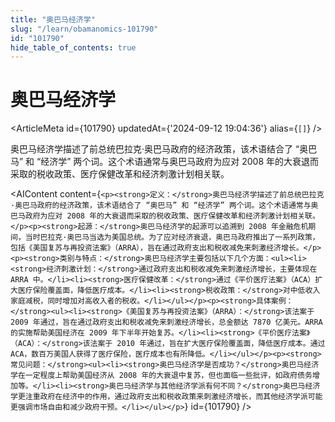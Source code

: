 ```yaml
---
title: "奥巴马经济学"
slug: "/learn/obamanomics-101790"
id: "101790"
hide_table_of_contents: true
---
```



# 奥巴马经济学

<ArticleMeta id={101790} updatedAt={'2024-09-12 19:04:36'} alias={`[]`} />
<div className='border-solid border-b border-t-0 my-4 border-[var(--ifm-color-gray-300)]' />

奥巴马经济学描述了前总统巴拉克·奥巴马政府的经济政策，该术语结合了 “奥巴马” 和 “经济学” 两个词。这个术语通常与奥巴马政府为应对 2008 年的大衰退而采取的税收政策、医疗保健改革和经济刺激计划相关联。

<AIContent content={`<p><strong>定义：</strong>奥巴马经济学描述了前总统巴拉克·奥巴马政府的经济政策，该术语结合了 “奥巴马” 和 “经济学” 两个词。这个术语通常与奥巴马政府为应对 2008 年的大衰退而采取的税收政策、医疗保健改革和经济刺激计划相关联。</p><p><strong>起源：</strong>奥巴马经济学的起源可以追溯到 2008 年金融危机期间，当时巴拉克·奥巴马当选为美国总统。为了应对经济衰退，奥巴马政府推出了一系列政策，包括《美国复苏与再投资法案》（ARRA），旨在通过政府支出和税收减免来刺激经济增长。</p><p><strong>类别与特点：</strong>奥巴马经济学主要包括以下几个方面：<ul><li><strong>经济刺激计划：</strong>通过政府支出和税收减免来刺激经济增长，主要体现在 ARRA 中。</li><li><strong>医疗保健改革：</strong>通过《平价医疗法案》（ACA）扩大医疗保险覆盖面，降低医疗成本。</li><li><strong>税收政策：</strong>对中低收入家庭减税，同时增加对高收入者的税收。</li></ul></p><p><strong>具体案例：</strong><ul><li><strong>《美国复苏与再投资法案》（ARRA）：</strong>该法案于 2009 年通过，旨在通过政府支出和税收减免来刺激经济增长，总金额达 7870 亿美元。ARRA 的实施帮助美国经济在 2009 年下半年开始复苏。</li><li><strong>《平价医疗法案》（ACA）：</strong>该法案于 2010 年通过，旨在扩大医疗保险覆盖面，降低医疗成本。通过 ACA，数百万美国人获得了医疗保险，医疗成本也有所降低。</li></ul></p><p><strong>常见问题：</strong><ul><li><strong>奥巴马经济学是否成功？</strong>奥巴马经济学在一定程度上帮助美国经济从 2008 年的大衰退中复苏，但也面临一些批评，如政府债务增加等。</li><li><strong>奥巴马经济学与其他经济学派有何不同？</strong>奥巴马经济学更注重政府在经济中的作用，通过政府支出和税收政策来刺激经济增长，而其他经济学派可能更强调市场自由和减少政府干预。</li></ul></p>`} id={101790} />
